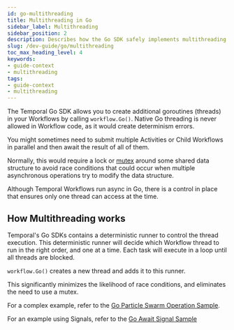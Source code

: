 ```yaml
---
id: go-multithreading
title: Multithreading in Go
sidebar_label: Multithreading
sidebar_position: 2
description: Describes how the Go SDK safely implements multithreading.
slug: /dev-guide/go/multithreading
toc_max_heading_level: 4
keywords:
- guide-context
- multithreading
tags:
- guide-context
- multithreading
---
```


The Temporal Go SDK allows you to create additional goroutines (threads) in your Workflows by calling `workflow.Go()`. Native Go threading is never allowed in Workflow code, as it would create determinism errors.

You might sometimes need to submit multiple Activities or Child Workflows in parallel and then await the result of all of them.

Normally, this would require a lock or [mutex](https://en.wikipedia.org/wiki/Lock_(computer_science)) around some shared data structure to avoid race conditions that could occur when multiple asynchronous operations try to modify the data structure.

Although Temporal Workflows run async in Go, there is a control in place that ensures only one thread can access at the time.

## How Multithreading works

Temporal's Go SDKs contains a deterministic runner to control the thread execution. This deterministic runner will decide which Workflow thread to run in the right order, and one at a time. Each task will execute in a loop until all threads are blocked.

`workflow.Go()` creates a new thread and adds it to this runner.

This significantly minimizes the likelihood of race conditions, and eliminates the need to use a mutex.

For a complex example, refer to the [Go Particle Swarm Operation Sample](https://github.com/temporalio/samples-go/tree/main/pso).

For an example using Signals, refer to the [Go Await Signal Sample](https://github.com/temporalio/samples-go/tree/main/await-signals)


